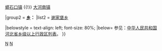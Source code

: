 {{Navbox
|name = 涿鹿县南山区行政区划
|title = '''[[南山区 (涿鹿县)|涿鹿县南山区]]行政区划'''
|above = 行政隶属：[[中华人民共和国]][[河北省]][[张家口市]][[涿鹿县]]　　区公所驻地：[[河东镇 (涿鹿县)|河东镇]]
|state = {{{state<includeonly>|collapsed</includeonly>}}}

|group1 = '''[[镇]]：'''
|list1 = [[河东镇 (涿鹿县)|河东镇]]  {{!}} [[蟒石口镇]] {{!}} [[大河南镇 (涿鹿县)|大河南镇]] 

|group2 = '''[[乡级行政区|乡]]：'''
|list2 = [[谢家堡乡]]

|belowstyle = text-align: left; font-size: 80%;
|below= 参见：[[中华人民共和国河北省乡级以上行政区列表]]。
}}<noinclude>

[[Category:中国县级行政区划模板|N]]
[[Category:河北省乡级行政区划模板|N]]

</noinclude>